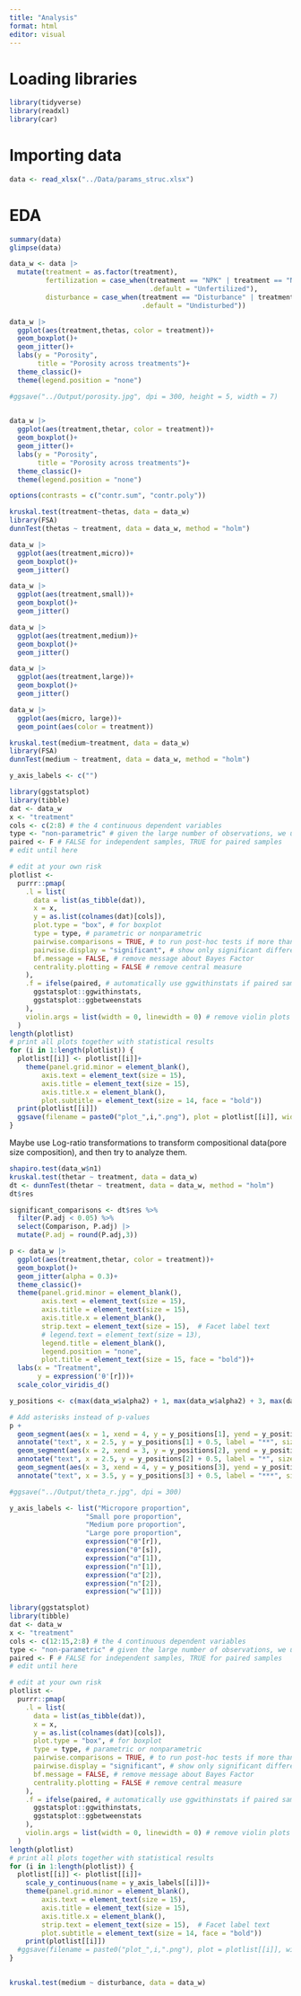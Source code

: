 ```yaml
---
title: "Analysis"
format: html
editor: visual
---
```

# Loading libraries
```r
library(tidyverse)
library(readxl)
library(car)
```

# Importing data
```r
data <- read_xlsx("../Data/params_struc.xlsx")
```
# EDA
```r
summary(data)
glimpse(data)
```

```r
data_w <- data |> 
  mutate(treatment = as.factor(treatment),
         fertilization = case_when(treatment == "NPK" | treatment == "NPK+Disturbance" ~ "Fertilized",
                                   .default = "Unfertilized"),
         disturbance = case_when(treatment == "Disturbance" | treatment == "NPK+Disturbance" ~ "Disturbed",
                                 .default = "Undisturbed"))
```

```r
data_w |> 
  ggplot(aes(treatment,thetas, color = treatment))+
  geom_boxplot()+
  geom_jitter()+
  labs(y = "Porosity", 
       title = "Porosity across treatments")+
  theme_classic()+
  theme(legend.position = "none")

#ggsave("../Output/porosity.jpg", dpi = 300, height = 5, width = 7)
  
```
```r
data_w |> 
  ggplot(aes(treatment,thetar, color = treatment))+
  geom_boxplot()+
  geom_jitter()+
  labs(y = "Porosity", 
       title = "Porosity across treatments")+
  theme_classic()+
  theme(legend.position = "none")
```

```r
options(contrasts = c("contr.sum", "contr.poly"))

kruskal.test(treatment~thetas, data = data_w)
library(FSA)
dunnTest(thetas ~ treatment, data = data_w, method = "holm")
```

```r
data_w |> 
  ggplot(aes(treatment,micro))+
  geom_boxplot()+
  geom_jitter()
```
```r
data_w |> 
  ggplot(aes(treatment,small))+
  geom_boxplot()+
  geom_jitter()
```

```r
data_w |> 
  ggplot(aes(treatment,medium))+
  geom_boxplot()+
  geom_jitter()
```

```r
data_w |> 
  ggplot(aes(treatment,large))+
  geom_boxplot()+
  geom_jitter()
```



```r
data_w |> 
  ggplot(aes(micro, large))+
  geom_point(aes(color = treatment))
```

```r
kruskal.test(medium~treatment, data = data_w)
library(FSA)
dunnTest(medium ~ treatment, data = data_w, method = "holm")
```
```r
y_axis_labels <- c("")
```

```r
library(ggstatsplot)
library(tibble)
dat <- data_w
x <- "treatment"
cols <- c(2:8) # the 4 continuous dependent variables
type <- "non-parametric" # given the large number of observations, we use the parametric version
paired <- F # FALSE for independent samples, TRUE for paired samples
# edit until here

# edit at your own risk
plotlist <-
  purrr::pmap(
    .l = list(
      data = list(as_tibble(dat)),
      x = x,
      y = as.list(colnames(dat)[cols]),
      plot.type = "box", # for boxplot
      type = type, # parametric or nonparametric
      pairwise.comparisons = TRUE, # to run post-hoc tests if more than 2 groups
      pairwise.display = "significant", # show only significant differences
      bf.message = FALSE, # remove message about Bayes Factor
      centrality.plotting = FALSE # remove central measure
    ),
    .f = ifelse(paired, # automatically use ggwithinstats if paired samples, ggbetweenstats otherwise
      ggstatsplot::ggwithinstats,
      ggstatsplot::ggbetweenstats
    ),
    violin.args = list(width = 0, linewidth = 0) # remove violin plots and keep only boxplots
  )
length(plotlist)
# print all plots together with statistical results
for (i in 1:length(plotlist)) {
  plotlist[[i]] <- plotlist[[i]]+
    theme(panel.grid.minor = element_blank(),
        axis.text = element_text(size = 15),
        axis.title = element_text(size = 15),
        axis.title.x = element_blank(),
        plot.subtitle = element_text(size = 14, face = "bold"))
  print(plotlist[[i]])
  ggsave(filename = paste0("plot_",i,".png"), plot = plotlist[[i]], width = 7, height = 5, dpi = 300)
}


```

Maybe use Log-ratio transformations to transform compositional data(pore size composition), and then try to analyze them. 


```r
shapiro.test(data_w$n1)
kruskal.test(thetar ~ treatment, data = data_w)
dt <- dunnTest(thetar ~ treatment, data = data_w, method = "holm") 
dt$res

significant_comparisons <- dt$res %>% 
  filter(P.adj < 0.05) %>%
  select(Comparison, P.adj) |> 
  mutate(P.adj = round(P.adj,3))
```

```r
p <- data_w |> 
  ggplot(aes(treatment,thetar, color = treatment))+
  geom_boxplot()+
  geom_jitter(alpha = 0.3)+
  theme_classic()+
  theme(panel.grid.minor = element_blank(),
        axis.text = element_text(size = 15),
        axis.title = element_text(size = 15),
        axis.title.x = element_blank(),
        strip.text = element_text(size = 15),  # Facet label text
        # legend.text = element_text(size = 13),
        legend.title = element_blank(),
        legend.position = "none",
        plot.title = element_text(size = 15, face = "bold"))+
  labs(x = "Treatment",
       y = expression('θ'[r]))+
  scale_color_viridis_d()

y_positions <- c(max(data_w$alpha2) + 1, max(data_w$alpha2) + 3, max(data_w$alpha2) + 5)

# Add asterisks instead of p-values
p + 
  geom_segment(aes(x = 1, xend = 4, y = y_positions[1], yend = y_positions[1]), size = 0.5, color = "black") +
  annotate("text", x = 2.5, y = y_positions[1] + 0.5, label = "**", size = 6) +
  geom_segment(aes(x = 2, xend = 3, y = y_positions[2], yend = y_positions[2]), size = 0.5, color = "black") +
  annotate("text", x = 2.5, y = y_positions[2] + 0.5, label = "*", size = 6) +
  geom_segment(aes(x = 3, xend = 4, y = y_positions[3], yend = y_positions[3]), size = 0.5, color = "black") +
  annotate("text", x = 3.5, y = y_positions[3] + 0.5, label = "***", size = 6)

#ggsave("../Output/theta_r.jpg", dpi = 300)
```

```r
y_axis_labels <- list("Micropore proportion",
                   "Small pore proportion",
                   "Medium pore proportion",
                   "Large pore proportion",
                   expression("θ"[r]),
                   expression("θ"[s]),
                   expression("α"[1]),
                   expression("n"[1]),
                   expression("α"[2]),
                   expression("n"[2]),
                   expression("w"[1]))

```

```r
library(ggstatsplot)
library(tibble)
dat <- data_w
x <- "treatment"
cols <- c(12:15,2:8) # the 4 continuous dependent variables
type <- "non-parametric" # given the large number of observations, we use the parametric version
paired <- F # FALSE for independent samples, TRUE for paired samples
# edit until here

# edit at your own risk
plotlist <-
  purrr::pmap(
    .l = list(
      data = list(as_tibble(dat)),
      x = x,
      y = as.list(colnames(dat)[cols]),
      plot.type = "box", # for boxplot
      type = type, # parametric or nonparametric
      pairwise.comparisons = TRUE, # to run post-hoc tests if more than 2 groups
      pairwise.display = "significant", # show only significant differences
      bf.message = FALSE, # remove message about Bayes Factor
      centrality.plotting = FALSE # remove central measure
    ),
    .f = ifelse(paired, # automatically use ggwithinstats if paired samples, ggbetweenstats otherwise
      ggstatsplot::ggwithinstats,
      ggstatsplot::ggbetweenstats
    ),
    violin.args = list(width = 0, linewidth = 0) # remove violin plots and keep only boxplots
  )
length(plotlist)
# print all plots together with statistical results
for (i in 1:length(plotlist)) {
  plotlist[[i]] <- plotlist[[i]]+
    scale_y_continuous(name = y_axis_labels[[i]])+
    theme(panel.grid.minor = element_blank(),
        axis.text = element_text(size = 15),
        axis.title = element_text(size = 15),
        axis.title.x = element_blank(),
        strip.text = element_text(size = 15),  # Facet label text
        plot.subtitle = element_text(size = 14, face = "bold"))
    print(plotlist[[i]])
  #ggsave(filename = paste0("plot_",i,".png"), plot = plotlist[[i]], width = 7, height = 5, dpi = 300)
}
 
```

```r
kruskal.test(medium ~ disturbance, data = data_w)

```

